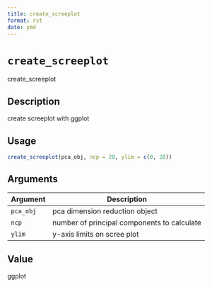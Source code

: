 ```yaml
--- 
title: create_screeplot 
format: rst 
date: ymd 
--- 
```

# `create_screeplot`

create_screeplot


## Description

create screeplot with ggplot


## Usage

```r
create_screeplot(pca_obj, ncp = 20, ylim = c(0, 20))
```


## Arguments

Argument      |Description
------------- |----------------
`pca_obj`     |     pca dimension reduction object
`ncp`     |     number of principal components to calculate
`ylim`     |     y-axis limits on scree plot


## Value

ggplot


